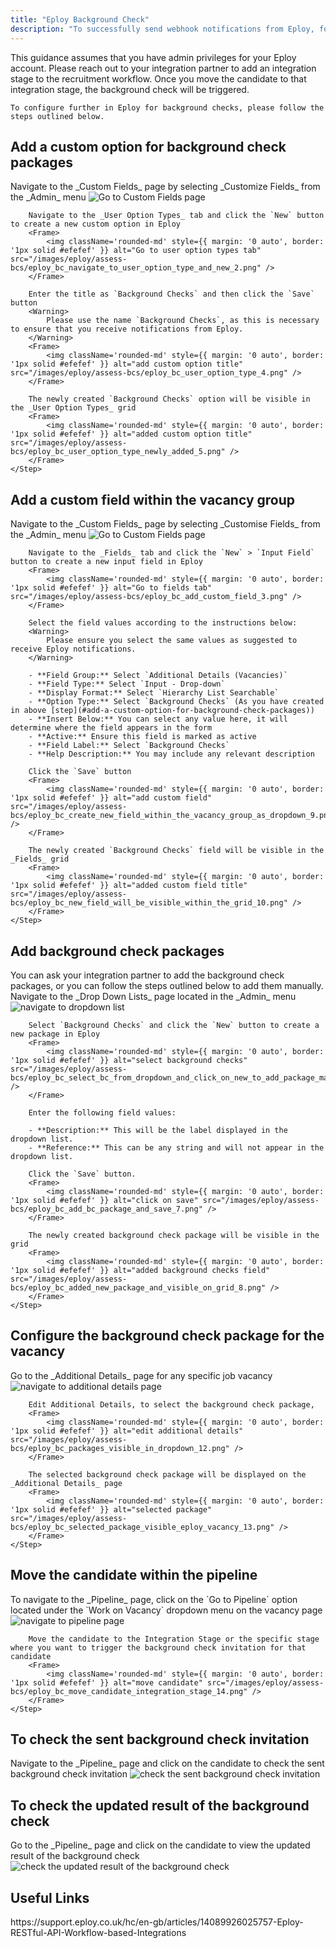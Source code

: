 ```yaml
---
title: "Eploy Background Check"
description: "To successfully send webhook notifications from Eploy, follow these steps in your Eploy account, and complete the necessary actions."
---
```



<Warning>
  This guidance assumes that you have admin privileges for your Eploy account.
</Warning>

<Info>
    Please reach out to your integration partner to add an integration stage to the recruitment workflow. Once you move the candidate to that integration stage, the background check will be triggered.

    To configure further in Eploy for background checks, please follow the steps outlined below.
</Info>

## Add a custom option for background check packages

<Steps>
    <Step title="Add a custom option to the user option types">
        Navigate to the _Custom Fields_ page by selecting _Customize Fields_ from the _Admin_ menu
        <Frame>
            <img className='rounded-md' style={{ margin: '0 auto', border: '1px solid #efefef' }} alt="Go to Custom Fields page" src="/images/eploy/assess-bcs/eploy_bc_admin_custom_1.png" />
        </Frame>
        
        Navigate to the _User Option Types_ tab and click the `New` button to create a new custom option in Eploy
        <Frame>
            <img className='rounded-md' style={{ margin: '0 auto', border: '1px solid #efefef' }} alt="Go to user option types tab" src="/images/eploy/assess-bcs/eploy_bc_navigate_to_user_option_type_and_new_2.png" />
        </Frame>

        Enter the title as `Background Checks` and then click the `Save` button
        <Warning>
            Please use the name `Background Checks`, as this is necessary to ensure that you receive notifications from Eploy.
        </Warning>
        <Frame>
            <img className='rounded-md' style={{ margin: '0 auto', border: '1px solid #efefef' }} alt="add custom option title" src="/images/eploy/assess-bcs/eploy_bc_user_option_type_4.png" />
        </Frame>

        The newly created `Background Checks` option will be visible in the _User Option Types_ grid
        <Frame>
            <img className='rounded-md' style={{ margin: '0 auto', border: '1px solid #efefef' }} alt="added custom option title" src="/images/eploy/assess-bcs/eploy_bc_user_option_type_newly_added_5.png" />
        </Frame>
    </Step>
</Steps>


## Add a custom field within the vacancy group

<Steps>
    <Step title="Add a custom field to fields">
        Navigate to the _Custom Fields_ page by selecting _Customise Fields_ from the _Admin_ menu
        <Frame>
            <img className='rounded-md' style={{ margin: '0 auto', border: '1px solid #efefef' }} alt="Go to Custom Fields page" src="/images/eploy/assess-bcs/eploy_bc_admin_custom_1.png" />
        </Frame>

        Navigate to the _Fields_ tab and click the `New` > `Input Field` button to create a new input field in Eploy
        <Frame>
            <img className='rounded-md' style={{ margin: '0 auto', border: '1px solid #efefef' }} alt="Go to fields tab" src="/images/eploy/assess-bcs/eploy_bc_add_custom_field_3.png" />
        </Frame>

        Select the field values according to the instructions below:
        <Warning>
            Please ensure you select the same values as suggested to receive Eploy notifications.
        </Warning>

        - **Field Group:** Select `Additional Details (Vacancies)`
        - **Field Type:** Select `Input - Drop-down`
        - **Display Format:** Select `Hierarchy List Searchable`
        - **Option Type:** Select `Background Checks` (As you have created in above [step](#add-a-custom-option-for-background-check-packages))
        - **Insert Below:** You can select any value here, it will determine where the field appears in the form
        - **Active:** Ensure this field is marked as active
        - **Field Label:** Select `Background Checks`
        - **Help Description:** You may include any relevant description
        
        Click the `Save` button
        <Frame>
            <img className='rounded-md' style={{ margin: '0 auto', border: '1px solid #efefef' }} alt="add custom field" src="/images/eploy/assess-bcs/eploy_bc_create_new_field_within_the_vacancy_group_as_dropdown_9.png" />
        </Frame>

        The newly created `Background Checks` field will be visible in the _Fields_ grid
        <Frame>
            <img className='rounded-md' style={{ margin: '0 auto', border: '1px solid #efefef' }} alt="added custom field title" src="/images/eploy/assess-bcs/eploy_bc_new_field_will_be_visible_within_the_grid_10.png" />
        </Frame>
    </Step>
</Steps>


## Add background check packages

<Info>
    You can ask your integration partner to add the background check packages, or you can follow the steps outlined below to add them manually.
</Info>

<Steps>
    <Step title="Add background check packages through the Eploy user interface">
        Navigate to the _Drop Down Lists_ page located in the _Admin_ menu
        <Frame>
            <img className='rounded-md' style={{ margin: '0 auto', border: '1px solid #efefef' }} alt="navigate to dropdown list" src="/images/eploy/assess-bcs/eploy_bc_navigate_to_dropdown_list_17.png" />
        </Frame>

        Select `Background Checks` and click the `New` button to create a new package in Eploy
        <Frame>
            <img className='rounded-md' style={{ margin: '0 auto', border: '1px solid #efefef' }} alt="select background checks" src="/images/eploy/assess-bcs/eploy_bc_select_bc_from_dropdown_and_click_on_new_to_add_package_manually_from_ui_6.png" />
        </Frame>

        Enter the following field values:  
        
        - **Description:** This will be the label displayed in the dropdown list.  
        - **Reference:** This can be any string and will not appear in the dropdown list.  

        Click the `Save` button.
        <Frame>
            <img className='rounded-md' style={{ margin: '0 auto', border: '1px solid #efefef' }} alt="click on save" src="/images/eploy/assess-bcs/eploy_bc_add_bc_package_and_save_7.png" />
        </Frame>

        The newly created background check package will be visible in the grid
        <Frame>
            <img className='rounded-md' style={{ margin: '0 auto', border: '1px solid #efefef' }} alt="added background checks field" src="/images/eploy/assess-bcs/eploy_bc_added_new_package_and_visible_on_grid_8.png" />
        </Frame>
    </Step>
</Steps>


## Configure the background check package for the vacancy

<Steps>
    <Step title="Configure the background check package">
        Go to the _Additional Details_ page for any specific job vacancy
        <Frame>
            <img className='rounded-md' style={{ margin: '0 auto', border: '1px solid #efefef' }} alt="navigate to additional details page" src="/images/eploy/assess-bcs/eploy_bc_custom_bc_field_visible_in_ad_details_11.png" />
        </Frame>

        Edit Additional Details, to select the background check package,
        <Frame>
            <img className='rounded-md' style={{ margin: '0 auto', border: '1px solid #efefef' }} alt="edit additional details" src="/images/eploy/assess-bcs/eploy_bc_packages_visible_in_dropdown_12.png" />
        </Frame>

        The selected background check package will be displayed on the _Additional Details_ page
        <Frame>
            <img className='rounded-md' style={{ margin: '0 auto', border: '1px solid #efefef' }} alt="selected package" src="/images/eploy/assess-bcs/eploy_bc_selected_package_visible_eploy_vacancy_13.png" />
        </Frame>
    </Step>
</Steps>


## Move the candidate within the pipeline

<Steps>
    <Step title="Move the candidate to the specific stage">
        To navigate to the _Pipeline_ page, click on the `Go to Pipeline` option located under the `Work on Vacancy` dropdown menu on the vacancy page
        <Frame>
            <img className='rounded-md' style={{ margin: '0 auto', border: '1px solid #efefef' }} alt="navigate to pipeline page" src="/images/eploy/assess-bcs/eploy_bc_vacancy_talent_pipeline_18.png" />
        </Frame>

        Move the candidate to the Integration Stage or the specific stage where you want to trigger the background check invitation for that candidate
        <Frame>
            <img className='rounded-md' style={{ margin: '0 auto', border: '1px solid #efefef' }} alt="move candidate" src="/images/eploy/assess-bcs/eploy_bc_move_candidate_integration_stage_14.png" />
        </Frame>
    </Step>
</Steps>


## To check the sent background check invitation

<Steps>
    <Step title="To check the sent background check invitation on Eploy user interface">
        Navigate to the _Pipeline_ page and click on the candidate to check the sent background check invitation
        <Frame>
            <img className='rounded-md' style={{ margin: '0 auto', border: '1px solid #efefef' }} alt="check the sent background check invitation" src="/images/eploy/assess-bcs/eploy_bc_sent_to_the_candidate_as_visible_package_name_on_ui_15.png" />
        </Frame>
    </Step>
</Steps>


## To check the updated result of the background check

<Steps>
    <Step title="To check the updated result of the background check on Eploy user interface">
        Go to the _Pipeline_ page and click on the candidate to view the updated result of the background check
        <Frame>
            <img className='rounded-md' style={{ margin: '0 auto', border: '1px solid #efefef' }} alt="check the updated result of the background check" src="/images/eploy/assess-bcs/eploy_bc_on_update_result_of_bc_on_ui_16.png" />
        </Frame>
    </Step>
</Steps>



<IntegrationFooter />

## Useful Links
<Card title="API Reference" icon="link" href="https://support.eploy.co.uk/hc/en-gb/articles/14089926025757-Eploy-RESTful-API-Workflow-based-Integrations">
    https://support.eploy.co.uk/hc/en-gb/articles/14089926025757-Eploy-RESTful-API-Workflow-based-Integrations
</Card>